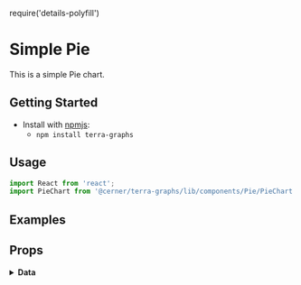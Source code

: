 require('details-polyfill')

# Simple Pie
This is a simple Pie chart.

## Getting Started

- Install with [npmjs](https://www.npmjs.com):
  - `npm install terra-graphs`

## Usage
```jsx
import React from 'react';
import PieChart from '@cerner/terra-graphs/lib/components/Pie/PieChart';
```
## Examples
<PieChart />

## Props
<PropsTable />

<details>
<summary style={{fontSize: 24 }}>
<b>Data</b>
</summary>

### Graph Config object
<GraphConfig />

### Data object
<DataObject />
</details>
